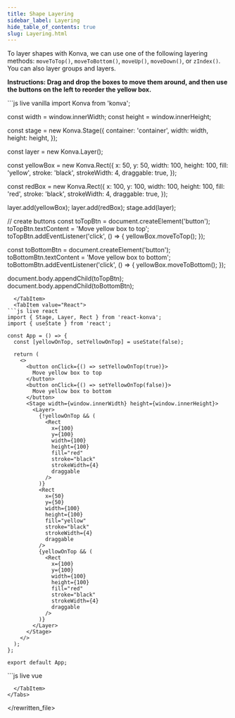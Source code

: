 ---
title: Shape Layering
sidebar_label: Layering
hide_table_of_contents: true
slug: Layering.html
---

To layer shapes with Konva, we can use one of the following layering methods:
`moveToTop()`, `moveToBottom()`, `moveUp()`, `moveDown()`, or `zIndex()`.
You can also layer groups and layers.

**Instructions: Drag and drop the boxes to move them around, and then use the buttons on the left to reorder the yellow box.**


<Tabs>
  <TabItem value="Vanilla" default>
```js live vanilla
import Konva from 'konva';

const width = window.innerWidth;
const height = window.innerHeight;

const stage = new Konva.Stage({
container: 'container',
width: width,
height: height,
});

const layer = new Konva.Layer();

const yellowBox = new Konva.Rect({
x: 50,
y: 50,
width: 100,
height: 100,
fill: 'yellow',
stroke: 'black',
strokeWidth: 4,
draggable: true,
});

const redBox = new Konva.Rect({
x: 100,
y: 100,
width: 100,
height: 100,
fill: 'red',
stroke: 'black',
strokeWidth: 4,
draggable: true,
});

layer.add(yellowBox);
layer.add(redBox);
stage.add(layer);

// create buttons
const toTopBtn = document.createElement('button');
toTopBtn.textContent = 'Move yellow box to top';
toTopBtn.addEventListener('click', () => {
yellowBox.moveToTop();
});

const toBottomBtn = document.createElement('button');
toBottomBtn.textContent = 'Move yellow box to bottom';
toBottomBtn.addEventListener('click', () => {
yellowBox.moveToBottom();
});

document.body.appendChild(toTopBtn);
document.body.appendChild(toBottomBtn);

````
  </TabItem>
  <TabItem value="React">
```js live react
import { Stage, Layer, Rect } from 'react-konva';
import { useState } from 'react';

const App = () => {
  const [yellowOnTop, setYellowOnTop] = useState(false);

  return (
    <>
      <button onClick={() => setYellowOnTop(true)}>
        Move yellow box to top
      </button>
      <button onClick={() => setYellowOnTop(false)}>
        Move yellow box to bottom
      </button>
      <Stage width={window.innerWidth} height={window.innerHeight}>
        <Layer>
          {!yellowOnTop && (
            <Rect
              x={100}
              y={100}
              width={100}
              height={100}
              fill="red"
              stroke="black"
              strokeWidth={4}
              draggable
            />
          )}
          <Rect
            x={50}
            y={50}
            width={100}
            height={100}
            fill="yellow"
            stroke="black"
            strokeWidth={4}
            draggable
          />
          {yellowOnTop && (
            <Rect
              x={100}
              y={100}
              width={100}
              height={100}
              fill="red"
              stroke="black"
              strokeWidth={4}
              draggable
            />
          )}
        </Layer>
      </Stage>
    </>
  );
};

export default App;
````

  </TabItem>
  <TabItem value="Vue">
```js live vue
<template>
  <div>
    <button @click="moveYellowToTop">Move yellow box to top</button>
    <button @click="moveYellowToBottom">Move yellow box to bottom</button>
    <v-stage :config="stageSize">
      <v-layer>
        <template v-if="!yellowOnTop">
          <v-rect :config="redBoxConfig" />
        </template>
        <v-rect :config="yellowBoxConfig" />
        <template v-if="yellowOnTop">
          <v-rect :config="redBoxConfig" />
        </template>
      </v-layer>
    </v-stage>
  </div>
</template>

<script setup>
import { ref } from 'vue';

const stageSize = {
  width: window.innerWidth,
  height: window.innerHeight
};

const yellowOnTop = ref(false);

const yellowBoxConfig = {
  x: 50,
  y: 50,
  width: 100,
  height: 100,
  fill: 'yellow',
  stroke: 'black',
  strokeWidth: 4,
  draggable: true
};

const redBoxConfig = {
  x: 100,
  y: 100,
  width: 100,
  height: 100,
  fill: 'red',
  stroke: 'black',
  strokeWidth: 4,
  draggable: true
};

const moveYellowToTop = () => {
  yellowOnTop.value = true;
};

const moveYellowToBottom = () => {
  yellowOnTop.value = false;
};
</script>

```
  </TabItem>
</Tabs>
```

</rewritten_file>
